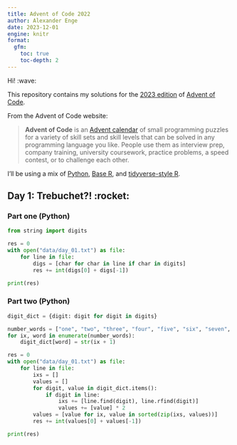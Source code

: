 ```yaml
---
title: Advent of Code 2022
author: Alexander Enge
date: 2023-12-01
engine: knitr
format:
  gfm:
    toc: true
    toc-depth: 2
---
```


Hi! :wave:

This repository contains my solutions for the [2023 edition](https://adventofcode.com/2023) of [Advent of Code](https://adventofcode.com).

From the Advent of Code website:

> **Advent of Code** is an [Advent calendar](https://en.wikipedia.org/wiki/Advent_calendar) of small programming puzzles for a variety of skill sets and skill levels that can be solved in any programming language you like.
> People use them as interview prep, company training, university coursework, practice problems, a speed contest, or to challenge each other.

I'll be using a mix of [Python](https://www.python.org), [Base R](https://www.r-project.org), and [tidyverse-style R](https://www.tidyverse.org).

## Day 1: Trebuchet?! :rocket:

### Part one (Python)

```python
from string import digits

res = 0
with open("data/day_01.txt") as file:
    for line in file:
        digs = [char for char in line if char in digits]
        res += int(digs[0] + digs[-1])

print(res)
```

### Part two (Python)

```python
digit_dict = {digit: digit for digit in digits}

number_words = ["one", "two", "three", "four", "five", "six", "seven", "eight", "nine"]
for ix, word in enumerate(number_words):
    digit_dict[word] = str(ix + 1)

res = 0
with open("data/day_01.txt") as file:
    for line in file:
        ixs = []
        values = []
        for digit, value in digit_dict.items():
            if digit in line:
                ixs += [line.find(digit), line.rfind(digit)]
                values += [value] * 2
        values = [value for ix, value in sorted(zip(ixs, values))]
        res += int(values[0] + values[-1])

print(res)
```
